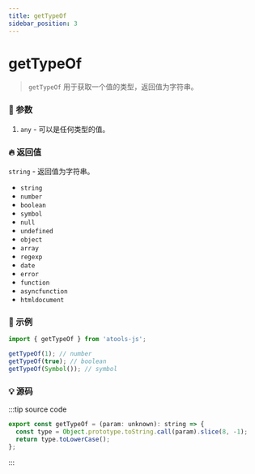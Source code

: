 ```yaml
---
title: getTypeOf
sidebar_position: 3
---
```


# getTypeOf

> `getTypeOf` 用于获取一个值的类型，返回值为字符串。

### :bento: 参数

1. `any` - 可以是任何类型的值。

### :fire: 返回值

`string` - 返回值为字符串。

- `string`
- `number`
- `boolean`
- `symbol`
- `null`
- `undefined`
- `object`
- `array`
- `regexp`
- `date`
- `error`
- `function`
- `asyncfunction`
- `htmldocument`

### :rocket: 示例

```js
import { getTypeOf } from 'atools-js';

getTypeOf(1); // number
getTypeOf(true); // boolean
getTypeOf(Symbol()); // symbol
```

### :bulb: 源码

:::tip source code

```js title="/atools/_basic/getTypeOf.ts"
export const getTypeOf = (param: unknown): string => {
  const type = Object.prototype.toString.call(param).slice(8, -1);
  return type.toLowerCase();
};
```

:::
